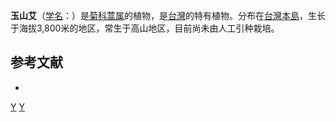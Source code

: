 {{Speciesbox 
| taxon = Artemisia niitakayamensis
| authority = [[早田文藏|Hayata]]
}}

'''玉山艾'''（[[学名|学名]]：{{lang|la|''Artemisia niitakayamensis''}}）是[[菊科|菊科]][[蒿属|蒿属]]的植物，是[[台灣|台灣]]的特有植物。分布在[[台灣島|台灣本島]]，生长于海拔3,800米的地区，常生于高山地区，目前尚未由人工引种栽培。

== 参考文献 ==
<div class="references-small">
* {{cite web| url =http://www.bioinfo.cn/db05/KmzwSpecies.php?action=view&id=4143| title =玉山艾| work =《中国高等植物数据库全库》| publisher =中国科学院微生物研究所| author =昆明植物研究所| accessdate =2009-02-24| deadurl =yes| archiveurl =https://web.archive.org/web/20160305065606/http://www.bioinfo.cn/db05/KmzwSpecies.php?action=view&id=4143| archivedate =2016-03-05}}
</div>
{{Taxonbar|from=Q15226799}}

[[Category:蒿属|Y]]
[[Category:_臺灣特有植物|Y]]